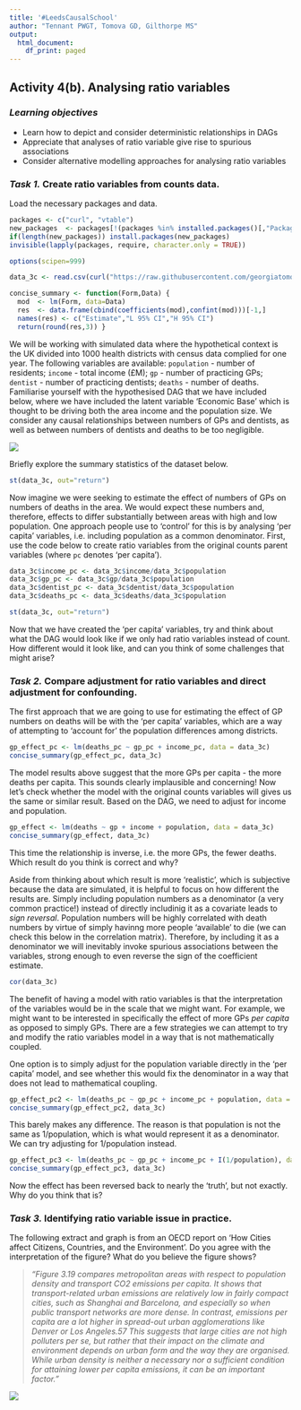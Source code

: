 ```yaml
---
title: '#LeedsCausalSchool'
author: "Tennant PWGT, Tomova GD, Gilthorpe MS"
output:
  html_document:
    df_print: paged
---
```


## Activity 4(b). **Analysing ratio variables**

### ***Learning objectives***

-   Learn how to depict and consider deterministic relationships in DAGs
-   Appreciate that analyses of ratio variable give rise to spurious associations
-   Consider alternative modelling approaches for analysing ratio variables

### ***Task 1.*** Create ratio variables from counts data.

Load the necessary packages and data.

```r
packages <- c("curl", "vtable")
new_packages  <- packages[!(packages %in% installed.packages()[,"Package"])]
if(length(new_packages)) install.packages(new_packages)
invisible(lapply(packages, require, character.only = TRUE))

options(scipen=999)

data_3c <- read.csv(curl("https://raw.githubusercontent.com/georgiatomova/LeedsCausalSchool/master/4b_data.csv"))

concise_summary <- function(Form,Data) {
  mod  <- lm(Form, data=Data)
  res  <- data.frame(cbind(coefficients(mod),confint(mod)))[-1,]
  names(res) <- c("Estimate","L 95% CI","H 95% CI")
  return(round(res,3)) }
```

We will be working with simulated data where the hypothetical context is the UK divided into 1000 health districts with census data complied for one year. The following variables are available: `population` - number of residents; `income` - total income (£M); `gp` - number of practicing GPs; `dentist` - number of practicing dentists; `deaths` - number of deaths. Familiarise yourself with the hypothesised DAG that we have included below, where we have included the latent variable 'Economic Base' which is thought to be driving both the area income and the population size. We consider any causal relationships between numbers of GPs and dentists, as well as between numbers of dentists and deaths to be too negligible.

![](https://github.com/georgiatomova/LeedsCausalSchool/blob/master/4b-pic.png?raw=true)

Briefly explore the summary statistics of the dataset below.

```r
st(data_3c, out="return")
```

Now imagine we were seeking to estimate the effect of numbers of GPs on numbers of deaths in the area. We would expect these numbers and, therefore, effects to differ substantially between areas with high and low population. One approach people use to 'control' for this is by analysing 'per capita' variables, i.e. including population as a common denominator. First, use the code below to create ratio variables from the original counts parent variables (where `pc` denotes 'per capita').

```r
data_3c$income_pc <- data_3c$income/data_3c$population
data_3c$gp_pc <- data_3c$gp/data_3c$population
data_3c$dentist_pc <- data_3c$dentist/data_3c$population
data_3c$deaths_pc <- data_3c$deaths/data_3c$population

st(data_3c, out="return")
```

Now that we have created the 'per capita' variables, try and think about what the DAG would look like if we only had ratio variables instead of count. How different would it look like, and can you think of some challenges that might arise?

### ***Task 2.*** Compare adjustment for ratio variables and direct adjustment for confounding.

The first approach that we are going to use for estimating the effect of GP numbers on deaths will be with the 'per capita' variables, which are a way of attempting to 'account for' the population differences among districts.

```r
gp_effect_pc <- lm(deaths_pc ~ gp_pc + income_pc, data = data_3c)
concise_summary(gp_effect_pc, data_3c)
```

The model results above suggest that the more GPs per capita - the more deaths per capita. This sounds clearly implausible and concerning! Now let's check whether the model with the original counts variables will gives us the same or similar result. Based on the DAG, we need to adjust for income and population.

```r
gp_effect <- lm(deaths ~ gp + income + population, data = data_3c)
concise_summary(gp_effect, data_3c)
```

This time the relationship is inverse, i.e. the more GPs, the fewer deaths. Which result do you think is correct and why?

Aside from thinking about which result is more 'realistic', which is subjective because the data are simulated, it is helpful to focus on how different the results are. Simply including population numbers as a denominator (a very common practice!) instead of directly includinig it as a covariate leads to *sign reversal*. Population numbers will be highly correlated with death numbers by virtue of simply havinng more people 'available' to die (we can check this below in the correlation matrix). Therefore, by including it as a denominator we will inevitably invoke spurious associations between the variables, strong enough to even reverse the sign of the coefficient estimate.

```r
cor(data_3c)
```

The benefit of having a model with ratio variables is that the interpretation of the variables would be in the scale that we might want. For example, we might want to be interested in specifically the effect of more GPs *per capita* as opposed to simply GPs. There are a few strategies we can attempt to try and modify the ratio variables model in a way that is not mathematically coupled.

One option is to simply adjust for the population variable directly in the 'per capita' model, and see whether this would fix the denominator in a way that does not lead to mathematical coupling.

```r
gp_effect_pc2 <- lm(deaths_pc ~ gp_pc + income_pc + population, data = data_3c)
concise_summary(gp_effect_pc2, data_3c)
```

This barely makes any difference. The reason is that population is not the same as 1/population, which is what would represent it as a denominator. We can try adjusting for 1/population instead.

```r
gp_effect_pc3 <- lm(deaths_pc ~ gp_pc + income_pc + I(1/population), data = data_3c)
concise_summary(gp_effect_pc3, data_3c)
```

Now the effect has been reversed back to nearly the 'truth', but not exactly. Why do you think that is?

### ***Task 3.*** Identifying ratio variable issue in practice.

The following extract and graph is from an OECD report on 'How Cities affect Citizens, Countries, and the Environment'. Do you agree with the interpretation of the figure? What do you believe the figure shows?

> *"Figure 3.19 compares metropolitan areas with respect to population density and transport CO2 emissions per capita. It shows that transport-related urban emissions are relatively low in fairly compact cities, such as Shanghai and Barcelona, and especially so when public transport networks are more dense. In contrast, emissions per capita are a lot higher in spread-out urban agglomerations like Denver or Los Angeles.57 This suggests that large cities are not high polluters per se, but rather that their impact on the climate and environment depends on urban form and the way they are organised. While urban density is neither a necessary nor a sufficient condition for attaining lower per capita emissions, it can be an important factor."*

![](https://github.com/georgiatomova/LeedsCausalSchool/blob/master/4b-pic2.png?raw=true)
